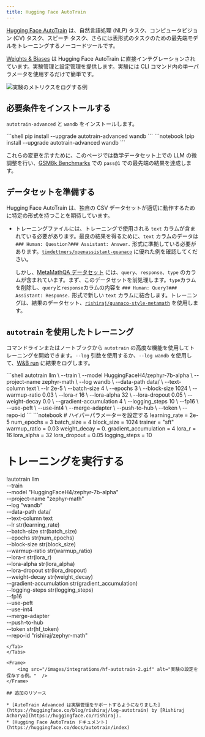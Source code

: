 ```yaml
---
title: Hugging Face AutoTrain
---
```


[Hugging Face AutoTrain](https://huggingface.co/docs/autotrain/index) は、自然言語処理 (NLP) タスク、コンピュータビジョン (CV) タスク、スピーチ タスク、さらには表形式のタスクのための最先端モデルをトレーニングするノーコードツールです。

[Weights & Biases](http://wandb.com/) は Hugging Face AutoTrain に直接インテグレーションされています。実験管理と設定管理を提供します。実験には CLI コマンド内の単一パラメータを使用するだけで簡単です。

<Frame>
    <img src="/images/integrations/hf-autotrain-1.png" alt="実験のメトリクスをログする例"  />
</Frame>

## 必要条件をインストールする

`autotrain-advanced` と `wandb` をインストールします。

<Tabs>
<Tab title="Command Line">
```shell
pip install --upgrade autotrain-advanced wandb
```
</Tab>
<Tab title="Notebook">
```notebook
!pip install --upgrade autotrain-advanced wandb
```
</Tab>
</Tabs>

これらの変更を示すために、このページでは数学データセット上での LLM の微調整を行い、[GSM8k Benchmarks](https://github.com/openai/grade-school-math) での `pass@1` での最先端の結果を達成します。

## データセットを準備する

Hugging Face AutoTrain は、独自の CSV データセットが適切に動作するために特定の形式を持つことを期待しています。

- トレーニングファイルには、トレーニングで使用される `text` カラムが含まれている必要があります。最良の結果を得るために、`text` カラムのデータは `### Human: Question?### Assistant: Answer.` 形式に準拠している必要があります。[`timdettmers/openassistant-guanaco`](https://huggingface.co/datasets/timdettmers/openassistant-guanaco) に優れた例を確認してください。

    しかし、[MetaMathQA データセット](https://huggingface.co/datasets/meta-math/MetaMathQA) には、`query`、`response`、`type` のカラムが含まれています。まず、このデータセットを前処理します。`type`カラムを削除し、`query`と`response`カラムの内容を `### Human: Query?### Assistant: Response.` 形式で新しい `text` カラムに結合します。トレーニングは、結果のデータセット、[`rishiraj/guanaco-style-metamath`](https://huggingface.co/datasets/rishiraj/guanaco-style-metamath) を使用します。

## `autotrain` を使用したトレーニング

コマンドラインまたはノートブックから `autotrain` の高度な機能を使用してトレーニングを開始できます。`--log` 引数を使用するか、`--log wandb` を使用して、[W&B run](/ja/models/runs/) に結果をログします。

<Tabs>
<Tab title="Command Line">
```shell
autotrain llm \
    --train \
    --model HuggingFaceH4/zephyr-7b-alpha \
    --project-name zephyr-math \
    --log wandb \
    --data-path data/ \
    --text-column text \
    --lr 2e-5 \
    --batch-size 4 \
    --epochs 3 \
    --block-size 1024 \
    --warmup-ratio 0.03 \
    --lora-r 16 \
    --lora-alpha 32 \
    --lora-dropout 0.05 \
    --weight-decay 0.0 \
    --gradient-accumulation 4 \
    --logging_steps 10 \
    --fp16 \
    --use-peft \
    --use-int4 \
    --merge-adapter \
    --push-to-hub \
    --token <huggingface-token> \
    --repo-id <huggingface-repository-address>
```
</Tab>
<Tab title="Notebook">
```notebook
# ハイパーパラメーターを設定する
learning_rate = 2e-5
num_epochs = 3
batch_size = 4
block_size = 1024
trainer = "sft"
warmup_ratio = 0.03
weight_decay = 0.
gradient_accumulation = 4
lora_r = 16
lora_alpha = 32
lora_dropout = 0.05
logging_steps = 10

# トレーニングを実行する
!autotrain llm \
    --train \
    --model "HuggingFaceH4/zephyr-7b-alpha" \
    --project-name "zephyr-math" \
    --log "wandb" \
    --data-path data/ \
    --text-column text \
    --lr str(learning_rate) \
    --batch-size str(batch_size) \
    --epochs str(num_epochs) \
    --block-size str(block_size) \
    --warmup-ratio str(warmup_ratio) \
    --lora-r str(lora_r) \
    --lora-alpha str(lora_alpha) \
    --lora-dropout str(lora_dropout) \
    --weight-decay str(weight_decay) \
    --gradient-accumulation str(gradient_accumulation) \
    --logging-steps str(logging_steps) \
    --fp16 \
    --use-peft \
    --use-int4 \
    --merge-adapter \
    --push-to-hub \
    --token str(hf_token) \
    --repo-id "rishiraj/zephyr-math"
```
</Tab>
</Tabs>

<Frame>
    <img src="/images/integrations/hf-autotrain-2.gif" alt="実験の設定を保存する例。"  />
</Frame>

## 追加のリソース

* [AutoTrain Advanced は実験管理をサポートするようになりました](https://huggingface.co/blog/rishiraj/log-autotrain) by [Rishiraj Acharya](https://huggingface.co/rishiraj).
* [Hugging Face AutoTrain ドキュメント](https://huggingface.co/docs/autotrain/index)